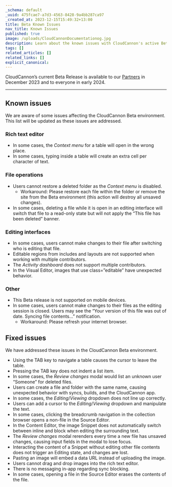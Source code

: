 ```yaml
---
_schema: default
_uuid: 475fcae7-a7d3-4563-8428-9a4bb287ca97
_created_at: 2023-12-15T15:49:32+13:00
title: Beta Known Issues
nav_title: Known Issues
published: true
image: /uploads/CloudCannonDocumentationog.jpg
description: Learn about the known issues with CloudCannon's active Beta releases.
tags: []
related_articles: []
related_links: []
explicit_canonical:
---
```

CloudCannon’s current Beta Release is available to our [Partners](https://cloudcannon.com/partner-program/) in December 2023 and to everyone in early 2024.

---

## Known issues

We are aware of some issues affecting the CloudCannon Beta environment. This list will be updated as these issues are addressed.

### Rich text editor

* In some cases, the *Context menu* for a table will open in the wrong place.
* In some cases, typing inside a table will create an extra cell per character of text.

### File operations

* Users cannot restore a deleted folder as the *Context menu* is disabled.
  * Workaround: Please restore each file within the folder or remove the site from the Beta environment (this action will destroy all unsaved changes).
* In some cases, deleting a file while it is open in an editing interface will switch that file to a read-only state but will not apply the “This file has been deleted” banner.

### Editing interfaces

* In some cases, users cannot make changes to their file after switching who is editing that file.
* Editable regions from includes and layouts are not supported when working with multiple contributors.
* The *Activity dashboard* does not support multiple contributors.
* In the Visual Editor, images that use class=”editable” have unexpected behavior.

### Other

* This Beta release is not supported on mobile devices.
* In some cases, users cannot make changes to their files as the editing session is closed. Users may see the “Your version of this file was out of date. Syncing file contents...” notification.
  * Workaround: Please refresh your internet browser.

## Fixed issues

We have addressed these issues in the CloudCannon Beta environment.

* Using the TAB key to navigate a table causes the cursor to leave the table.
* Pressing the TAB key does not indent a list item.
* In some cases, the *Review changes* modal would list an unknown user “Someone” for deleted files.
* Users can create a file and folder with the same name, causing unexpected behavior with syncs, builds, and the CloudCannon app.
* In some cases, the *Editing*/*Viewing* dropdown does not line up correctly.
* Users can add a cursor to the *Editing*/*Viewing* dropdown and manipulate the text.
* In some cases, clicking the breadcrumb navigation in the collection browser opens a non-file in the Source Editor.
* In the Content Editor, the image Snippet does not automatically switch between inline and block when editing the surrounding text.
* The *Review changes* modal rerenders every time a new file has unsaved changes, causing input fields in the modal to lose focus.
* Interacting the content of a Snippet without editing other file contents does not trigger an Editing state, and changes are lost.
* Pasting an image will embed a data URL instead of uploading the image.
* Users cannot drag and drop images into the rich text editor.
* There is no messaging in-app regarding sync blocking.
* In some cases, opening a file in the Source Editor erases the contents of the file.